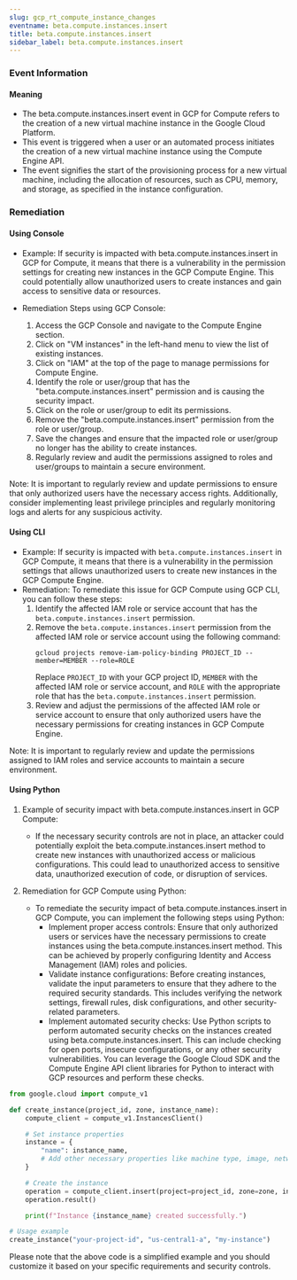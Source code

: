 ```yaml
--- 
slug: gcp_rt_compute_instance_changes
eventname: beta.compute.instances.insert
title: beta.compute.instances.insert
sidebar_label: beta.compute.instances.insert
---
```

                       
### Event Information

#### Meaning

- The beta.compute.instances.insert event in GCP for Compute refers to the creation of a new virtual machine instance in the Google Cloud Platform.
- This event is triggered when a user or an automated process initiates the creation of a new virtual machine instance using the Compute Engine API.
- The event signifies the start of the provisioning process for a new virtual machine, including the allocation of resources, such as CPU, memory, and storage, as specified in the instance configuration.

### Remediation

#### Using Console

- Example: If security is impacted with beta.compute.instances.insert in GCP for Compute, it means that there is a vulnerability in the permission settings for creating new instances in the GCP Compute Engine. This could potentially allow unauthorized users to create instances and gain access to sensitive data or resources.

- Remediation Steps using GCP Console:
  1. Access the GCP Console and navigate to the Compute Engine section.
  2. Click on "VM instances" in the left-hand menu to view the list of existing instances.
  3. Click on "IAM" at the top of the page to manage permissions for Compute Engine.
  4. Identify the role or user/group that has the "beta.compute.instances.insert" permission and is causing the security impact.
  5. Click on the role or user/group to edit its permissions.
  6. Remove the "beta.compute.instances.insert" permission from the role or user/group.
  7. Save the changes and ensure that the impacted role or user/group no longer has the ability to create instances.
  8. Regularly review and audit the permissions assigned to roles and user/groups to maintain a secure environment.

Note: It is important to regularly review and update permissions to ensure that only authorized users have the necessary access rights. Additionally, consider implementing least privilege principles and regularly monitoring logs and alerts for any suspicious activity.

#### Using CLI

- Example: If security is impacted with `beta.compute.instances.insert` in GCP Compute, it means that there is a vulnerability in the permission settings that allows unauthorized users to create new instances in the GCP Compute Engine.
- Remediation: To remediate this issue for GCP Compute using GCP CLI, you can follow these steps:
  1. Identify the affected IAM role or service account that has the `beta.compute.instances.insert` permission.
  2. Remove the `beta.compute.instances.insert` permission from the affected IAM role or service account using the following command:
     ```
     gcloud projects remove-iam-policy-binding PROJECT_ID --member=MEMBER --role=ROLE
     ```
     Replace `PROJECT_ID` with your GCP project ID, `MEMBER` with the affected IAM role or service account, and `ROLE` with the appropriate role that has the `beta.compute.instances.insert` permission.
  3. Review and adjust the permissions of the affected IAM role or service account to ensure that only authorized users have the necessary permissions for creating instances in GCP Compute Engine.

Note: It is important to regularly review and update the permissions assigned to IAM roles and service accounts to maintain a secure environment.

#### Using Python

1. Example of security impact with beta.compute.instances.insert in GCP Compute:
   - If the necessary security controls are not in place, an attacker could potentially exploit the beta.compute.instances.insert method to create new instances with unauthorized access or malicious configurations. This could lead to unauthorized access to sensitive data, unauthorized execution of code, or disruption of services.

2. Remediation for GCP Compute using Python:
   - To remediate the security impact of beta.compute.instances.insert in GCP Compute, you can implement the following steps using Python:
     - Implement proper access controls: Ensure that only authorized users or services have the necessary permissions to create instances using the beta.compute.instances.insert method. This can be achieved by properly configuring Identity and Access Management (IAM) roles and policies.
     - Validate instance configurations: Before creating instances, validate the input parameters to ensure that they adhere to the required security standards. This includes verifying the network settings, firewall rules, disk configurations, and other security-related parameters.
     - Implement automated security checks: Use Python scripts to perform automated security checks on the instances created using beta.compute.instances.insert. This can include checking for open ports, insecure configurations, or any other security vulnerabilities. You can leverage the Google Cloud SDK and the Compute Engine API client libraries for Python to interact with GCP resources and perform these checks.

```python
from google.cloud import compute_v1

def create_instance(project_id, zone, instance_name):
    compute_client = compute_v1.InstancesClient()

    # Set instance properties
    instance = {
        "name": instance_name,
        # Add other necessary properties like machine type, image, network settings, etc.
    }

    # Create the instance
    operation = compute_client.insert(project=project_id, zone=zone, instance_resource=instance)
    operation.result()

    print(f"Instance {instance_name} created successfully.")

# Usage example
create_instance("your-project-id", "us-central1-a", "my-instance")
```
Please note that the above code is a simplified example and you should customize it based on your specific requirements and security controls.


 